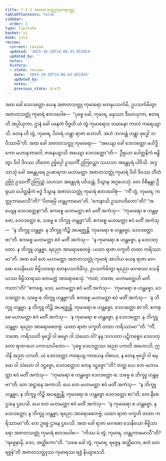 ```yaml
---
title: 7.2.2 အဇာတသတ္တုကုမာရဝတ္ထု
tableOfContents: false
sidebar:
  order: 2
type: tipitaka
basket: vi
book: cula
review:
  current: review
  updated: '2025-10-20T14:06:43.051954'
  updated_by: ''
  notes: ''
  history:
  - state: review
    date: '2025-10-20T14:06:43.051954'
    updated_by: ''
    notes: ''
    previous_state: draft
---
```



<DynamicBreadcrumb />


<ReviewStatus review={frontmatter.review} showDetails={true} />

<HypothesisAnnotation frontmatter={frontmatter} />

<Division number="339" book="cula" e="ch" v="4" p="350">

<Paragraph number="1535" book="cula">
အထ ခေါ ဒေဝဒတ္တော ယေန အဇာတသတ္တု ကုမာရော တေနုပသင်္ကမိ, ဥပသင်္ကမိတွာ အဇာတသတ္တုံ ကုမာရံ ဧတဒဝေါစ—  “ပုဗ္ဗေ ခေါ, ကုမာရ, မနုဿာ ဒီဃာယုကာ, ဧတရဟိ အပ္ပါယုကာ. ဌာနံ ခေါ ပနေတံ ဝိဇ္ဇတိ ယံ တွံ ကုမာရောဝ သမာနော ကာလံ ကရေယျာသိ. တေန ဟိ တွံ, ကုမာရ, ပိတရံ ဟန္တွာ ရာဇာ ဟောဟိ. အဟံ ဘဂဝန္တံ ဟန္တွာ ဗုဒ္ဓေါ ဘဝိဿာမီ”တိ.
</Paragraph>

<Paragraph number="1536" book="cula">
အထ ခေါ အဇာတသတ္တု ကုမာရော—  “အယျော ခေါ ဒေဝဒတ္တော မဟိဒ္ဓိကော မဟာနုဘာဝေါ, ဇာနေယျာသိ အယျော ဒေဝဒတ္တော”တိ—  ဦရုယာ ပေါတ္ထနိကံ ဗန္ဓိတွာ ဒိဝါ ဒိဝဿ ဘီတော ဥဗ္ဗိဂ္ဂေါ ဥဿင်္ကီ ဥတြသ္တော သဟသာ အန္တေပုရံ ပါဝိသိ. အဒ္ဒသာသုံ ခေါ အန္တေပုရေ ဥပစာရကာ မဟာမတ္တာ အဇာတသတ္တုံ ကုမာရံ ဒိဝါ ဒိဝဿ ဘီတံ ဥဗ္ဗိဂ္ဂံ ဥဿင်္ကိံ ဥတြသ္တံ သဟသာ အန္တေပုရံ ပဝိသန္တံ; ဒိသွာန အဂ္ဂဟေသုံ. တေ ဝိစိနန္တာ ဦရုယာ ပေါတ္ထနိကံ ဗဒ္ဓံ ဒိသွာန အဇာတသတ္တုံ ကုမာရံ ဧတဒဝေါစုံ—  “ကိံ တွံ, ကုမာရ, ကတ္တုကာမောသီ”တိ? “ပိတရမှိ ဟန္တုကာမော”တိ. “ကေနာသိ ဥဿာဟိတော”တိ? “အယျေန ဒေဝဒတ္တေနာ”တိ. ဧကစ္စေ မဟာမတ္တာ ဧဝံ မတိံ အကံသု—  “ကုမာရော စ ဟန္တဗ္ဗော, ဒေဝဒတ္တော စ, သဗ္ဗေ စ ဘိက္ခူ ဟန္တဗ္ဗာ”တိ. ဧကစ္စေ မဟာမတ္တာ ဧဝံ မတိံ အကံသု—  “န ဘိက္ခူ ဟန္တဗ္ဗာ. န ဘိက္ခူ ကိဉ္စိ အပရဇ္ဈန္တိ. ကုမာရော စ ဟန္တဗ္ဗော, ဒေဝဒတ္တော စာ”တိ. ဧကစ္စေ မဟာမတ္တာ ဧဝံ မတိံ အကံသု—  “န ကုမာရော စ ဟန္တဗ္ဗော, န ဒေဝဒတ္တော. န ဘိက္ခူ ဟန္တဗ္ဗာ. ရညော အာရောစေတဗ္ဗံ. ယထာ ရာဇာ ဝက္ခတိ တထာ ကရိဿာမာ”တိ.
</Paragraph>

<Paragraph number="1537" book="cula">
အထ ခေါ တေ မဟာမတ္တာ အဇာတသတ္တုံ ကုမာရံ အာဒါယ ယေန ရာဇာ မာဂဓော သေနိယော ဗိမ္ဗိသာရော တေနုပသင်္ကမိံသု, ဥပသင်္ကမိတွာ ရညော မာဂဓဿ သေနိယဿ ဗိမ္ဗိသာရဿ ဧတမတ္ထံ အာရောစေသုံ. “ကထံ, ဘဏေ, မဟာမတ္တေဟိ မတိ ကတာ”တိ? “ဧကစ္စေ, ဒေဝ, မဟာမတ္တာ ဧဝံ မတိံ အကံသု—  ‘ကုမာရော စ ဟန္တဗ္ဗော, ဒေဝဒတ္တော စ, သဗ္ဗေ စ ဘိက္ခူ ဟန္တဗ္ဗာ’တိ. ဧကစ္စေ မဟာမတ္တာ ဧဝံ မတိံ အကံသု—  ‘န ဘိက္ခူ ဟန္တဗ္ဗာ. န ဘိက္ခူ ကိဉ္စိ အပရဇ္ဈန္တိ. ကုမာရော စ ဟန္တဗ္ဗော, ဒေဝဒတ္တော စာ’တိ. ဧကစ္စေ မဟာမတ္တာ ဧဝံ မတိံ အကံသု—  ‘န ကုမာရော စ ဟန္တဗ္ဗော, န ဒေဝဒတ္တော. န ဘိက္ခူ ဟန္တဗ္ဗာ. ရညော အာရောစေတဗ္ဗံ. ယထာ ရာဇာ ဝက္ခတိ တထာ ကရိဿာမာ’”တိ. “ကိံ, ဘဏေ, ကရိဿတိ ဗုဒ္ဓေါ ဝါ ဓမ္မော ဝါ သံဃော ဝါ? နနု ဘဂဝတာ ပဋိကစ္စေဝ ဒေဝဒတ္တော ရာဇဂဟေ ပကာသာပိတော—  ‘ပုဗ္ဗေ ဒေဝဒတ္တဿ အညာ ပကတိ အဟောသိ, ဣဒါနိ အညာ ပကတိ. ယံ ဒေဝဒတ္တော ကရေယျ ကာယေန ဝါစာယ, န တေန ဗုဒ္ဓေါ ဝါ ဓမ္မော ဝါ သံဃော ဝါ ဒဋ္ဌဗ္ဗော, ဒေဝဒတ္တောဝ တေန ဒဋ္ဌဗ္ဗော’”တိ? တတ္ထ ယေ တေ မဟာမတ္တာ ဧဝံ မတိံ အကံသု—  “ကုမာရော စ ဟန္တဗ္ဗော ဒေဝဒတ္တော စ; သဗ္ဗေ စ ဘိက္ခူ ဟန္တဗ္ဗာ”တိ; တေ အဋ္ဌာနေ အကာသိ. ယေ တေ မဟာမတ္တာ ဧဝံ မတိံ အကံသု—  “န ဘိက္ခူ ဟန္တဗ္ဗာ; န ဘိက္ခူ ကိဉ္စိ အပရဇ္ဈန္တိ; ကုမာရော စ ဟန္တဗ္ဗော ဒေဝဒတ္တော စာ”တိ; တေ နီစေ ဌာနေ ဌပေသိ. ယေ တေ မဟာမတ္တာ ဧဝံ မတိံ အကံသု—  “န ကုမာရော စ ဟန္တဗ္ဗော, န ဒေဝဒတ္တော; န ဘိက္ခူ ဟန္တဗ္ဗာ; ရညော အာရောစေတဗ္ဗံ; ယထာ ရာဇာ ဝက္ခတိ တထာ ကရိဿာမာ”တိ; တေ ဥစ္စေ ဌာနေ ဌပေသိ. အထ ခေါ ရာဇာ မာဂဓော သေနိယော ဗိမ္ဗိသာရော အဇာတသတ္တုံ ကုမာရံ ဧတဒဝေါစ—  “ကိဿ မံ တွံ, ကုမာရ, ဟန္တုကာမောသီ”တိ? “ရဇ္ဇေနာမှိ, ဒေဝ, အတ္ထိကော”တိ. “သစေ ခေါ တွံ, ကုမာရ, ရဇ္ဇေန အတ္ထိကော, ဧတံ တေ ရဇ္ဇန်”တိ အဇာတသတ္တုဿ ကုမာရဿ ရဇ္ဇံ နိယျာဒေသိ.
</Paragraph>
</Division>